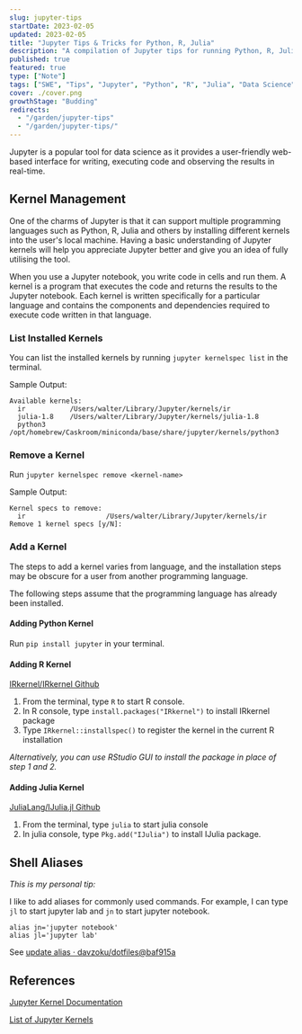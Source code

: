 ```yaml
---
slug: jupyter-tips
startDate: 2023-02-05
updated: 2023-02-05
title: "Jupyter Tips & Tricks for Python, R, Julia"
description: "A compilation of Jupyter tips for running Python, R, Julia code and kernel management"
published: true
featured: true
type: ["Note"]
tags: ["SWE", "Tips", "Jupyter", "Python", "R", "Julia", "Data Science"]
cover: ./cover.png
growthStage: "Budding"
redirects:
  - "/garden/jupyter-tips"
  - "/garden/jupyter-tips/"
---
```


<WIP />

<BasicImage
  src="https://res.cloudinary.com/wtkw/image/upload/v1675573170/waltertengcom/garden/jupyter-tips/jupyter-tips_jmaqm9.png"
  alt="cover"
/>

Jupyter is a popular tool for data science as it provides a user-friendly web-based interface for writing, executing code and observing the results in real-time.

## Kernel Management

One of the charms of Jupyter is that it can support multiple programming languages such as Python, R, Julia and others by installing different kernels into the user's local machine. Having a basic understanding of Jupyter kernels will help you appreciate Jupyter better and give you an idea of fully utilising the tool.

When you use a Jupyter notebook, you write code in cells and run them. A kernel is a program that executes the code and returns the results to the Jupyter notebook. Each kernel is written specifically for a particular language and contains the components and dependencies required to execute code written in that language.

### List Installed Kernels

You can list the installed kernels by running `jupyter kernelspec list` in the terminal.

Sample Output:

```
Available kernels:
  ir           /Users/walter/Library/Jupyter/kernels/ir
  julia-1.8    /Users/walter/Library/Jupyter/kernels/julia-1.8
  python3      /opt/homebrew/Caskroom/miniconda/base/share/jupyter/kernels/python3
```

### Remove a Kernel

Run `jupyter kernelspec remove <kernel-name>`

Sample Output:

```
Kernel specs to remove:
  ir                    /Users/walter/Library/Jupyter/kernels/ir
Remove 1 kernel specs [y/N]:
```

### Add a Kernel

The steps to add a kernel varies from language, and the installation steps may be obscure for a user from another programming language.

The following steps assume that the programming language has already been installed.

#### Adding Python Kernel

Run `pip install jupyter` in your terminal.

#### Adding R Kernel

[IRkernel/IRkernel Github](https://github.com/IRkernel/IRkernel)

1. From the terminal, type `R` to start R console.
2. In R console, type `install.packages("IRkernel")` to install IRkernel package
3. Type `IRkernel::installspec()` to register the kernel in the current R installation

_Alternatively, you can use RStudio GUI to install the package in place of step 1 and 2._

#### Adding Julia Kernel

[JuliaLang/IJulia.jl Github](https://github.com/JuliaLang/IJulia.jl)

1. From the terminal, type `julia` to start julia console
2. In julia console, type `Pkg.add("IJulia")` to install IJulia package.

## Shell Aliases

_This is my personal tip:_

I like to add aliases for commonly used commands. For example, I can type `jl` to start jupyter lab and `jn` to start jupyter notebook.

```
alias jn='jupyter notebook'
alias jl='jupyter lab'
```

See [update alias · davzoku/dotfiles@baf915a](https://github.com/davzoku/dotfiles/commit/baf915abec755f886d4bdcebcdb97284d424b6d2)

## References

[Jupyter Kernel Documentation](https://jupyter-client.readthedocs.io/en/stable/kernels.html#kernel-specs)

[List of Jupyter Kernels](https://github.com/jupyter/jupyter/wiki/Jupyter-kernels)
